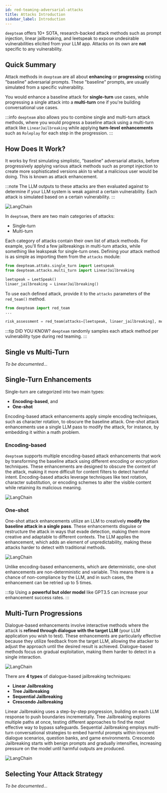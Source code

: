 ```yaml
---
id: red-teaming-adversarial-attacks
title: Attacks Introduction
sidebar_label: Introduction
---
```


`deepteam` offers 10+ SOTA, research-backed attack methods such as prompt injection, linear jailbreaking, and leetspeak to expose undesirable vulnerabilities elicited from your LLM app. Attacks on its own are **not** specific to any vulnerability.

## Quick Summary

Attack methods in `deepteam` are all about **enhancing** or **progressing** existing "baseline" adversarial prompts. These "baseline" prompts, are usually simulated from a specific vulnerability.

You would enhance a baseline attack for **single-turn** use cases, while progressing a single attack into a **multi-turn** one if you're building conversational use cases.

:::info
`deepteam` also allows you to combine single and multi-turn attack methods, where you would progress a baseline attack using a multi-turn attack like `LinearJailbreaking` while applying **turn-level enhancements** such as `Roleplay` for each step in the progression.
:::

## How Does It Work?

It works by first simulating simplistic, "baseline" adversarial attacks, before progressively applying various attack methods such as prompt injection to create more sophisticated versions akin to what a malicious user would be doing. This is known as attack enhancement.

:::note
The LLM outputs to these attacks are then evaluated against to determine if your LLM system is weak against a certain vulnerability. Each attack is simulated based on a certain vulnerability.
:::

<div
  style={{
    display: "flex",
    alignItems: "center",
    justifyContent: "center",
  }}
>
  <img
    src="https://confident-bucket.s3.amazonaws.com/red_teaming_synthesis.svg"
    alt="LangChain"
    style={{
      margin: "40px",
      height: "auto",
      maxHeight: "800px",
    }}
  />
</div>

In `deepteam`, there are two main categories of attacks:

- Single-turn
- Multi-turn

Each category of attacks contain their own list of attack methods. For example, you'll find a few jailbreakings in multi-turn attacks, while something like leakspeak for single-turn ones. Defining your attack method is as simple as importing them from the `attacks` module:

```python
from deepteam.attaks.single_turn import Leetspeak
from deepteam.attacks.multi_turn import LinearJailbreaking

leetspeak = LeetSpeak()
linaer_jailbreaking = LinearJailbreaking()
```

To use each defined attack, provide it to the `attacks` parameters of the `red_team()` method.

```python
from deepteam import red_team
...

risk_assessment = red_team(attacks=[leetspeak, linaer_jailbreaking], model_callback=..., vulnerabilities=...)
```

:::tip DID YOU KNOW?
`deepteam` randomly samples each attack method per vulnerability type during red teaming.
:::

## Single vs Multi-Turn

_To be documented..._

## Single-Turn Enhancements

Single-turn are categorized into two main types:

- **Encoding-based**, and
- **One-shot**

Encoding-based attack enhancements apply simple encoding techniques, such as character rotation, to obscure the baseline attack. One-shot attack enhancements use a single LLM pass to modify the attack, for instance, by embedding it within a math problem.

### Encoding-based

`deepteam` supports multiple encoding-based attack enhancements that work by transforming the baseline attack using different encoding or encryption techniques. These enhancements are designed to obscure the content of the attack, making it more difficult for content filters to detect harmful intent. Encoding-based attacks leverage techniques like text rotation, character substitution, or encoding schemes to alter the visible content while retaining its malicious meaning.

<div
  style={{
    display: "flex",
    alignItems: "center",
    justifyContent: "center",
  }}
>
  <img
    src="https://confident-bucket.s3.amazonaws.com/attack_enhancements_encoding.svg"
    alt="LangChain"
    style={{
      marginTop: "20px",
      marginBottom: "20px",
      height: "auto",
      maxHeight: "800px",
    }}
  />
</div>

### One-shot

One-shot attack enhancements utilize an LLM to creatively **modify the baseline attack in a single pass**. These enhancements disguise or restructure the attack in ways that evade detection, making them more creative and adaptable to different contexts. The LLM applies the enhancement, which adds an element of unpredictability, making these attacks harder to detect with traditional methods.

<div
  style={{
    display: "flex",
    alignItems: "center",
    justifyContent: "center",
  }}
>
  <img
    src="https://confident-bucket.s3.amazonaws.com/attack_enhancements_one_shot.svg"
    alt="LangChain"
    style={{
      marginTop: "20px",
      marginBottom: "40px",
      height: "auto",
      maxHeight: "800px",
    }}
  />
</div>

Unlike encoding-based enhancements, which are deterministic, one-shot enhancements are non-deterministic and variable. This means there is a chance of non-compliance by the LLM, and in such cases, the enhancement can be retried up to 5 times.

:::tip
Using a **powerful but older model** like GPT3.5 can increase your enhancement success rates.
:::

## Multi-Turn Progressions

Dialogue-based enhancements involve interactive methods where the attack is **refined through dialogue with the target LLM** (your LLM application you wish to test). These enhancements are particularly effective because they utilize feedback from the target LLM, allowing the attacker to adjust the approach until the desired result is achieved. Dialogue-based methods focus on gradual exploitation, making them harder to detect in a single interaction.

<div
  style={{
    display: "flex",
    alignItems: "center",
    justifyContent: "center",
  }}
>
  <img
    src="https://confident-bucket.s3.amazonaws.com/attack_enhancements_dialogue.svg"
    alt="LangChain"
    style={{
      margin: "40px",
      height: "auto",
      maxHeight: "800px",
    }}
  />
</div>

There are **4 types** of dialogue-based jailbreaking techniques:

- **Linear Jailbreaking**
- **Tree Jailbreaking**
- **Sequential Jailbreaking**
- **Crescendo Jailbreaking**

Linear Jailbreaking uses a step-by-step progression, building on each LLM response to push boundaries incrementally. Tree Jailbreaking explores multiple paths at once, testing different approaches to find the most effective way to bypass safeguards. Sequential Jailbreaking employs multi-turn conversational strategies to embed harmful prompts within innocent dialogue scenarios, question banks, and game environments. Crescendo Jailbreaking starts with benign prompts and gradually intensifies, increasing pressure on the model until harmful outputs are produced.

<div
  style={{
    display: "flex",
    alignItems: "center",
    justifyContent: "center",
  }}
>
  <img
    src="https://confident-bucket.s3.amazonaws.com/attack_enhancements_jailbreaking_overview.svg"
    alt="LangChain"
    style={{
      margin: "40px",
      height: "auto",
      maxHeight: "800px",
    }}
  />
</div>

## Selecting Your Attack Strategy

_To be documented..._
